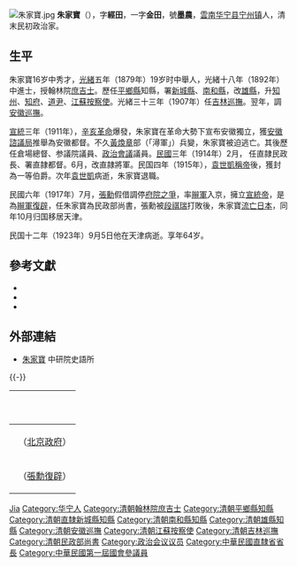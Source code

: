 {{明清人物信息框
| 姓名 = 朱家宝
| 原名 = 
| 圖片名稱 = Zhu_Jia_bao.jpg
| 圖片大小 = 300px
| 圖片說明 = 
| 最高職務 = 安徽巡撫
| 國家 = 
| 籍貫 = [[雲南|雲南]][[华宁县|华宁县]][[宁州镇|宁州镇]]
| 族裔 = 汉族
| 旗籍 = 
| 字號 = 字经田、金田<br>号墨农
| 諡號 = 
| 出生日期 = {{QIN}}[[大清|大清]][[咸丰|咸丰]]十年<br />1860年
| 出生地點 = 
| 逝世日期 = {{CHN-1912}}[[中华民国|中华民国]][[中華民國|民国]]十二年<br />1923年
| 逝世地點 = 天津
| 墓葬 = 
| 配偶 =  
| 親屬 = （子）朱纶
| 出身 = 
| 經歷 = 
| 著作 = 《海藏园序》 《廷尉天下之平论》
}}
[[File:朱家寶.jpg|thumb]]
'''朱家寶'''（{{bd|1860年||1923年|9月5日}}），字'''經田'''，一字'''金田'''，號'''墨農'''，[[雲南|雲南]][[华宁县|华宁县]][[宁州镇|宁州镇]]人，清末民初政治家。

== 生平 ==
朱家寶16岁中秀才，[[光緒|光緒]]五年（1879年）19岁时中舉人，光緒十八年（1892年）中進士，授翰林院[[庶吉士|庶吉士]]。歷任[[平鄉縣|平鄉縣]]知縣，署[[新城縣|新城縣]]、[[南和縣|南和縣]]，改[[雄縣|雄縣]]，升[[知州|知州]]、[[知府|知府]]、[[道尹|道尹]]、[[江蘇|江蘇]][[按察使|按察使]]。光緒三十三年（1907年）任[[吉林巡撫|吉林巡撫]]。翌年，調[[安徽巡撫|安徽巡撫]]。

[[宣統|宣統]]三年（1911年），[[辛亥革命|辛亥革命]]爆發，朱家寶在革命大勢下宣布安徽獨立，獲[[安徽諮議局|安徽諮議局]]推舉為安徽都督。不久[[黃煥章|黃煥章]]部（「潯軍」）兵變，朱家寶被迫逃亡。其後歷任倉場總督、参議院議員、[[政治會議|政治會議]]議員。[[中華民國|民國]]三年（1914年）2月， 任直隷民政長、署直隷都督。6月，改直隷將軍。民国四年（1915年），[[袁世凱稱帝|袁世凱稱帝]]後，獲封為一等伯爵。次年[[袁世凱|袁世凱]]病逝，朱家寶退職。

民國六年（1917年）7月，[[張勳|張勳]]假借調停[[府院之爭|府院之爭]]，率[[辮軍|辮軍]]入京，擁立[[宣統帝|宣統帝]]，是為[[辮軍復辟|辮軍復辟]]，任朱家寶為民政部尚書，張勳被[[段祺瑞|段祺瑞]]打敗後，朱家寶[[流亡|流亡]][[日本|日本]]，同年10月归国移居天津。

民国十二年（1923年）9月5日他在天津病逝。享年64岁。

==參考文獻==
{{reflist}}
* <span style="font-size:90%;">{{Cite book<!--|和書-->|author = 来新夏|title = 北洋軍閥史 下冊|year = 2000|publisher =  [[南開大学|南開大学]]出版社|isbn = 7-310-01517-7}}</span>
* <span style="font-size:90%;">{{Cite book<!--|和書-->|author = 徐友春主編|title = 民国人物大辞典 増訂版|year = 2007|publisher = 河北人民出版社|isbn = 978-7-202-03014-1}}</span>
* <span style="font-size:90%;">{{Cite book<!--|和書-->|author = 劉寿林編|title = 民国職官年表|year = 1995|publisher = [[中華書局|中華書局]]|isbn = 7-101-01320-1}}</span>

== 外部連結 ==
* [http://archive.ihp.sinica.edu.tw/ttscgi/ttsquery?0:0:mctauac:NO%3DNO6261 朱家寶] {{Wayback|url=http://archive.ihp.sinica.edu.tw/ttscgi/ttsquery?0:0:mctauac:NO%3DNO6261 |date=20160304092343 }} 中研院史語所

{{-}}
{| class="wikitable" style="margin:0 auto"
|- 
!　{{QING-1889}}
{{先代次代|吉林巡撫|<small>1907-1908</small>| - |[[陳昭常|陳昭常]]}}
{{先代次代|安徽巡撫|<small>1908-1911</small>|[[馮煦|馮煦]]| - }}
|- 
!　{{ROC-1912}}（[[中华民国北京政府|北京政府]]）
{{先代次代|直隷都督（署理）|<small>1914年2月 - 6月</small>|[[趙秉鈞|趙秉鈞]]|（改称將軍）}}
{{先代次代|直隷將軍|<small>1914年6月 - 1916年7月</small>|（直隷都督）|（改称督軍）}}
{{先代次代|直隷督軍|<small>1916年7月 - 9月</small>|（直隷將軍）|[[曹錕|曹錕]]}}
|-
!　{{QING-1889}}（[[張勳復辟|張勳復辟]]）
{{先代次代|民政部尚書|<small>1917年7月</small>|（創設）|（廢止）}}
|}
{{光緒十八年壬辰科殿試金榜}}
{{河北行政长官|北}}

{{Authority control}}
{{DEFAULTSORT:Zhu朱}}
[[Category:朱姓|Jia]]
[[Category:华宁人|Category:华宁人]]
[[Category:清朝翰林院庶吉士|Category:清朝翰林院庶吉士]]
[[Category:清朝平鄉縣知縣|Category:清朝平鄉縣知縣]]
[[Category:清朝直隸新城縣知縣|Category:清朝直隸新城縣知縣]]
[[Category:清朝南和縣知縣|Category:清朝南和縣知縣]]
[[Category:清朝雄縣知縣|Category:清朝雄縣知縣]]
[[Category:清朝安徽巡撫|Category:清朝安徽巡撫]]
[[Category:清朝江蘇按察使|Category:清朝江蘇按察使]]
[[Category:清朝吉林巡撫|Category:清朝吉林巡撫]]
[[Category:清朝民政部尚書|Category:清朝民政部尚書]]
[[Category:政治会议议员|Category:政治会议议员]]
[[Category:中華民國直隸省省長|Category:中華民國直隸省省長]]
[[Category:中華民國第一屆國會參議員|Category:中華民國第一屆國會參議員]]